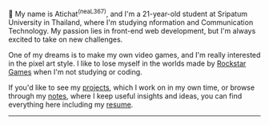 👋 My name is Atichat<sup>(neaL367)</sup>, and I&apos;m a 21-year-old student at Sripatum University in Thailand, where I&apos;m studying nformation and Communication Technology. My passion lies in front-end web development, but I&apos;m always excited to take on new challenges.

One of my dreams is to make my own video games, and I'm really interested in the pixel art style. I like to lose myself in the worlds made by [Rockstar Games](https://www.rockstargames.com/) when I&apos;m not studying or coding.

If you&apos;d like to see my [projects](/p), which I work on in my own time, or browse through my [notes](/n), where I keep useful insights and ideas, you can find everything here including my [resume](/r).

---